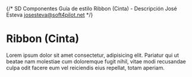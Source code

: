 {/*
  SD
  Componentes
  Guía de estilo
  Ribbon (Cinta) - Descripción
  José Esteva <josesteva@soft4pilot.net>
*/}


<Meta of={Stories} />

# Ribbon (Cinta)

Lorem ipsum dolor sit amet consectetur, adipisicing elit. Pariatur qui ut
beatae nam molestiae cum doloremque fugit nihil, vitae modi recusandae culpa
odit facere eum vel reiciendis eius repellat, totam aperiam.

<Canvas>
  <Story of={Stories.Componente} />
</Canvas>

<Controls />
